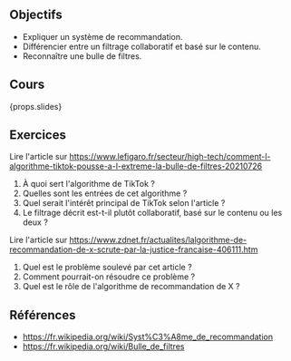 ## Objectifs

- Expliquer un système de recommandation.
- Différencier entre un filtrage collaboratif et basé sur le contenu.
- Reconnaître une bulle de filtres.

## Cours

{props.slides}

## Exercices

Lire l'article sur https://www.lefigaro.fr/secteur/high-tech/comment-l-algorithme-tiktok-pousse-a-l-extreme-la-bulle-de-filtres-20210726

1. À quoi sert l'algorithme de TikTok ?
2. Quelles sont les entrées de cet algorithme ?
3. Quel serait l'intérêt principal de TikTok selon l'article ?
4. Le filtrage décrit est-t-il plutôt collaboratif, basé sur le contenu ou les deux ?

Lire l'article sur https://www.zdnet.fr/actualites/lalgorithme-de-recommandation-de-x-scrute-par-la-justice-francaise-406111.htm

1. Quel est le problème soulevé par cet article ?
2. Comment pourrait-on résoudre ce problème ?
3. Quel est le rôle de l'algorithme de recommandation de X ?

## Références

- https://fr.wikipedia.org/wiki/Syst%C3%A8me_de_recommandation
- https://fr.wikipedia.org/wiki/Bulle_de_filtres
